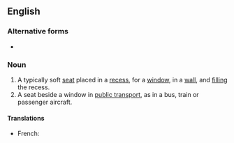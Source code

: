 {{also|window-seat}}

==English==

===Alternative forms===
* {{l|en|window-seat}}

===Noun===
{{en-noun}}

# A typically soft [[seat]] placed in a [[recess]], for a [[window]], in a [[wall]], and [[fill]]ing the recess.
# A seat beside a window in [[public transport]], as in a bus, train or passenger aircraft.

====Translations====
{{trans-top|seat in a recess with a window}}
* French: {{t+|fr|coussiège|m}}
{{trans-mid}}
{{trans-bottom}}